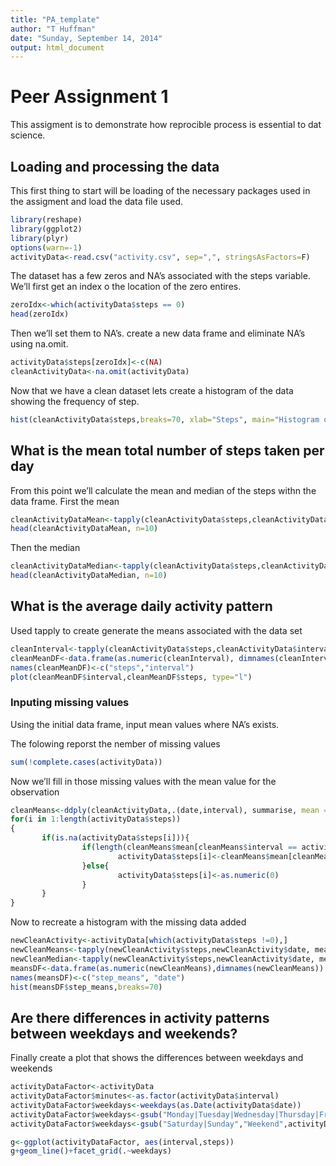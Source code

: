 ```yaml
---
title: "PA_template"
author: "T Huffman"
date: "Sunday, September 14, 2014"
output: html_document
---
```

# Peer Assignment 1

This assigment is to demonstrate how reprocible process is essential to dat science.

## Loading and processing the data

This first thing to start will be loading of the necessary packages used in the assigment and load the data file used.
```r
library(reshape)
library(ggplot2)
library(plyr)
options(warn=-1)
activityData<-read.csv("activity.csv", sep=",", stringsAsFactors=F)
```

The dataset has a few zeros and NA's associated with the steps variable. We'll first get an index o the location of the zero entires. 
```r
zeroIdx<-which(activityData$steps == 0)
head(zeroIdx)
```
Then we'll set them to NA's. create a new data frame and eliminate NA's using na.omit.
```r
activityData$steps[zeroIdx]<-c(NA)
cleanActivityData<-na.omit(activityData)
```
Now that we have a clean dataset lets create a histogram of the data showing the frequency of step.
```r
hist(cleanActivityData$steps,breaks=70, xlab="Steps", main="Histogram of Steps")
```

## What is the mean total number of steps taken per day

From this point we'll calculate the mean and median of the steps withn the data frame.
First the mean
```r
cleanActivityDataMean<-tapply(cleanActivityData$steps,cleanActivityData$date, mean, na.rm=T)
head(cleanActivityDataMean, n=10)
```
Then the median
```r
cleanActivityDataMedian<-tapply(cleanActivityData$steps,cleanActivityData$date, median, na.rm=T)
head(cleanActivityDataMedian, n=10)
```

## What is the average daily activity pattern

Used tapply to create generate the means associated with the data set
```r
cleanInterval<-tapply(cleanActivityData$steps,cleanActivityData$interval, mean, na.rm=T)
cleanMeanDF<-data.frame(as.numeric(cleanInterval), dimnames(cleanInterval), stringsAsFactors=F)
names(cleanMeanDF)<-c("steps","interval")
plot(cleanMeanDF$interval,cleanMeanDF$steps, type="l")
```
### Inputing missing values

Using the initial data frame, input mean values where NA's exists.

The folowing reporst the nember of missing values

```r
sum(!complete.cases(activityData))
```

Now we'll fill in those missing values with the mean value for the observation

```r
cleanMeans<-ddply(cleanActivityData,.(date,interval), summarise, mean = mean(steps))
for(i in 1:length(activityData$steps))
{
       if(is.na(activityData$steps[i])){
                if(length(cleanMeans$mean[cleanMeans$interval == activityData$interval[i]]) >0){
                        activityData$steps[i]<-cleanMeans$mean[cleanMeans$interval == activityData$interval[i]]
                }else{
                        activityData$steps[i]<-as.numeric(0)
                }        
       }
}
```
Now to recreate a histogram with the missing data added

```r
newCleanActivity<-activityData[which(activityData$steps !=0),]
newCleanMeans<-tapply(newCleanActivity$steps,newCleanActivity$date, mean, na.rm=T)
newCleanMedian<-tapply(newCleanActivity$steps,newCleanActivity$date, median, na.rm=T)
meansDF<-data.frame(as.numeric(newCleanMeans),dimnames(newCleanMeans))
names(meansDF)<-c("step_means", "date")
hist(meansDF$step_means,breaks=70)
```
## Are there differences in activity patterns between weekdays and weekends?

Finally create a plot that shows the differences between weekdays and weekends

```r
activityDataFactor<-activityData
activityDataFactor$minutes<-as.factor(activityData$interval)
activityDataFactor$weekdays<-weekdays(as.Date(activityData$date))
activityDataFactor$weekdays<-gsub("Monday|Tuesday|Wednesday|Thursday|Friday","Weekday",activityDataFactor$weekdays)
activityDataFactor$weekdays<-gsub("Saturday|Sunday","Weekend",activityDataFactor$weekdays)

g<-ggplot(activityDataFactor, aes(interval,steps))
g+geom_line()+facet_grid(.~weekdays)
```